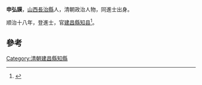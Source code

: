 '''申弘謨'''，[[山西|山西]][[長治縣|長治縣]]人，清朝政治人物，同進士出身。

顺治十八年，登進士，官[[建昌縣|建昌縣]][[知县|知县]]<ref>{{cite news|title=长治县进士名录|url=http://www.dfz.changzhi.gov.cn/960rn.jsp?urltype=news.NewsContentUrl&wbnewsid=232149&wbtreeid=21514|accessdate=2013-08-11|newspaper=长治市情网|deadurl=yes|archiveurl=https://web.archive.org/web/20130819030251/http://www.dfz.changzhi.gov.cn/960rn.jsp?urltype=news.NewsContentUrl&wbnewsid=232149&wbtreeid=21514|archivedate=2013-08-19}}</ref>。

==參考==
{{Reflist}}
{{清朝人物小作品}}
{{順治十八年辛丑科殿試金榜}}
{{DEFAULTSORT:Shen申}}
[[Category:清朝建昌縣知縣|Category:清朝建昌縣知縣]]